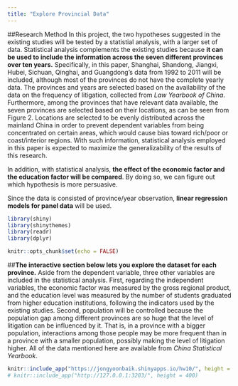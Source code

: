 ```yaml
---
title: "Explore Provincial Data"
---
```


##Research Method
In this project, the two hypotheses suggested in the existing studies will be tested by a statistial analysis, with a larger set of data. Statistical analysis complements the existing studies because **it can be used to include the information across the seven different provinces over ten years.** Specifically, in this paper, Shanghai, Shandong, Jiangxi, Hubei, Sichuan, Qinghai, and Guangdong's data from 1992 to 2011 will be included, although most of the provinces do not have the complete yearly data. The provinces and years are selected based on the availability of the data on the frequency of litigation, collected from *Law Yearbook of China*. Furthermore, among the provinces that have relevant data available, the seven provinces are selected based on their locations, as can be seen from Figure 2. Locations are selected to be evenly distributed across the mainland China in order to prevent dependent variables from being concentrated on certain areas, which would cause bias toward rich/poor or coast/interior regions. With such information, statistical analysis employed in this paper is expected to maximize the generalizability of the results of this research.

In addition, with statistical analysis, **the effect of the economic factor and the education factor will be compared**. By doing so, we can figure out which hypothesis is more persuasive.

Since the data is consisted of province/year observation, **linear regression models for panel data** will be used.

```r
library(shiny)
library(shinythemes)
library(readr)
library(dplyr)

knitr::opts_chunk$set(echo = FALSE)
```

##**The interactive section below lets you explore the dataset for each province.**
Aside from the dependent variable, three other variables are included in the statistical analysis. First, regarding the independent variables, the economic factor was measured by the gross regional product, and the education level was measured by the number of students graduated from higher education institutions, following the indicators used by the existing studies. 
Second, population will be controlled because the population gap among different provinces are so huge that the level of litigation can be influenced by it. That is, in a province with a bigger population, interactions among those people may be more frequent than in a province with a smaller population, possibly making the level of litigation higher. All of the data mentioned here are available from *China Statistical Yearbook*.

```r
knitr::include_app("https://jongyoonbaik.shinyapps.io/hw10/", height = 700)
# knitr::include_app("http://127.0.0.1:3203/", height = 400)
```
